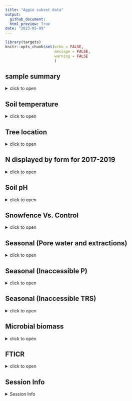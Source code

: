 ```yaml
---
title: "Aggie subset data"
output: 
  github_document:
  html_preview: True
date: "2023-05-09"
---
```

```r
library(targets)
knitr::opts_chunk$set(echo = FALSE,
                      message = FALSE,
                      warning = FALSE
                      )
```
##   sample summary

<details>
  <summary>click to open</summary>

Soils were collected around trees on treelines in the western brooks range Alaska varying in soil moisture. Three sites were chosen: Tussock tundra (Mesic), Wet Sedge (Hydric), and Dryas-lichen tundra (Xeric). 8 similar trees were chosen per treatment based on their DBH and proximity to the treeline. Snow fences were constructed as a treatment to build larger snow packs around the given trees in winter and compared against a control group where nothing was done besides sampling. In order to reduce impact on these tree-plots 8 Ancillary trees were also chosen based on the same DBH, proximity to treeline parameters and used for seasonal sampling.   
  A previous project conducted at these sites fertilized soils around similar trees. These soils were also sampled to identify long term effects of fertilization. 
  Soils were collected from control and snowfence trees in march and late may/early June (Just after thaw) along with resin strips (Except in 2020). Soil pore water was taken regularly during the growing season (2017-2019). During 2019 collection frequencies reduced due to staffing and were disrupted due to COVID in 2020 with an inability to visit the field sites. 

```r
```

</details>
##   Soil temperature

<details>
  <summary>click to open</summary>
  
```r
tar_read(Soil_Temp)
tar_read(Soil_Water)
```

</details>




##   Tree location

<details>
  <summary>click to open</summary>
  Tree locations are displayed as degree decimals 
```r
NULL
tar_read(gg_Tree)$Tree_info
```

</details>




##   N displayed by form for 2017-2019

<details>
  <summary>click to open</summary>
   
```r
NULL
tar_read(Inaccessable)$Pore
tar_read(Inaccessable)$water
tar_read(Inaccessable)$salt
```

</details>






##   Soil pH

<details>
  <summary>click to open</summary>
  
```r
tar_read(gg_ph)
```

</details>




##   Snowfence Vs. Control

<details>
  <summary>click to open</summary>
  
#### Extracts snowfence vs control:
  K2SO4 
  No variation in extractable nutrients from snow fence treatment.
  <details>
  <summary>click to open</summary>
  
```r
tar_read(gg_aggie_Extract_Snowfence_Control)
```

</details>

#### Anova results
<details>
  <summary>click to open ANOVA results</summary>
  
```r
tar_read(gg_aggie_Extract_Snowfence_Control)$Extract_Snowfence_aov2
tar_read(gg_aggie_Extract_Snowfence_Control)$Extract_Snowfence_aov3
```
  
</details>

</details>


##   Seasonal (Pore water and extractions)
<details>
  <summary>click to open</summary>
#### Potassium sulfate extractable concentrations:

 <details>
  <summary>click to open</summary>
  
```r
tar_read(gg_Extract_Seasonal)$gg_NO3_Extract2
tar_read(gg_Extract_Seasonal)$gg_PO4_Extract2
tar_read(gg_Extract_Seasonal)$gg_NH4_Extract2
tar_read(gg_Extract_Seasonal)$gg_TFPA_Extract2
tar_read(gg_Extract_Seasonal)$gg_phenolics_Extract2
tar_read(gg_Extract_Seasonal)$gg_TRS_Extract2
```
  
</details>

###### Extractable ANOVA:

 <details>
  <summary>click to open</summary>
  
```r
 tar_read(gg_Extract_Seasonal)$Ancillary_ANOVA


```
  
</details>



#### Water extractable concentrations:

 <details>
  <summary>click to open</summary>
  
```r
tar_read(gg_Extract_Seasonal_H2O)$"Seasonal_H2O NO3"
tar_read(gg_Extract_Seasonal_H2O)$"Seasonal_H2O PO4"
tar_read(gg_Extract_Seasonal_H2O)$"Seasonal_H2O NH4"
tar_read(gg_Extract_Seasonal_H2O)$"Seasonal_H2O TFPA"
tar_read(gg_Extract_Seasonal_H2O)$"Seasonal_H2O TRS"
```
  
</details>

###### Water extractable ANOVA:

 <details>
  <summary>click to open</summary>
  
```r
 tar_read(gg_Extract_Seasonal_H2O)$Ancillary_H2O_ANOVA2

```
  
</details>


#### Seasonal pore water concentrations:

 <details>
  <summary>click to open</summary>
  
```r
tar_read(gg_aggie_PoreWater_Seasonal)$gg_NH4_PoreWater2
tar_read(gg_aggie_PoreWater_Seasonal)$gg_NO3_PoreWater2
tar_read(gg_aggie_PoreWater_Seasonal)$ gg_TFPA_PoreWater2
tar_read(gg_aggie_PoreWater_Seasonal)$ gg_PO4_PoreWater2
tar_read(gg_aggie_PoreWater_Seasonal)$ gg_TRS_PoreWater2
```
  
</details>


###### Seasonal pore water LME:

 <details>
  <summary>click to open</summary>
  
```r
#tar_read(gg_aggie_PoreWater_Seasonal)$Porewater_Seasonal_LME
tar_read(gg_aggie_PoreWater_Seasonal)$Porewater_Seasonal_LME2
```
  
</details>

</details>


##   Seasonal (Inaccessible P)

 <details>
  <summary>click to open</summary>
  
```r
tar_read(Inaccessable_p)$inaccessible_N2

```
  
</details>




##   Seasonal (Inaccessible TRS)

 <details>
  <summary>click to open</summary>
  The inaccessible TRS compiled the same way as N and P. 
```r
tar_read(Inaccessable_TRS)$inaccessible_TRS2_point5
tar_read(Inaccessable_TRS)$inaccessible_TRS2_30

```
  
</details>




##   Microbial biomass

<details>
  <summary>click to open</summary>
  
#### Ancillary Extracts K2SO4:
  Significant changes in microbial biomass over time and between sites, including a biomass crash observed in 2018, biomass was not seen increasing again until the end of 2019.
  <details>
  <summary>click to open </summary>
```r
tar_read(gg_Extract_all)$"all MBC"
tar_read(gg_Extract_all)$"all MBN"

```
  </details>
#### Ancillary extraction ANOVA results  
  <details>
  <summary>click to open LME results</summary>
```r
tar_read(gg_Extract_Seasonal)$Ancillary_ANOVA_biomass
```
  
  
  
</details>
</details>
##   FTICR


<details>
  <summary>click to open</summary>


#### PCA by Site:
FTICR revealed large differences in organic matter content based on site, and small variation based on time of year. Mesic contains far more aromatic, condensed aromatic, and unsaturated lignin compounds (Note that it does not have the highest concentrations of phenolics). Site explained ~70% of the variation in FTICR compound diversity, where as the interaction between Site:year explained ~10% of the variation.

<details>
  <summary>click to open</summary>
  

  
```r
tar_read(gg_pca_by_site)
tar_read(gg_pca_by_site_nonpolar)
tar_read(pca_polar_nonpolar)$gg_PCA_Legend

```

</details>

#### PERMANOVA results

<details>
  <summary>click to open</summary>


```r
tar_read(Permanova_table_polar)
tar_read(Permanova_table_nonpolar)
```

In polar and nonpolar sample extracts Site, Site:Year were significant (p < 0.05)

Site accounted for ~70 % of total variation among samples
Site:Year accounted for ~10% of total variation among samples 

Unique counts by site:
```r
tar_read(gg_unique)$"PERMANOVA_table"
```
</details>

</details>


##   Session Info 

<details>
  <summary> Session Info </summary>

Date run: `r Sys.Date()`

```r
sessionInfo()
```

</details>